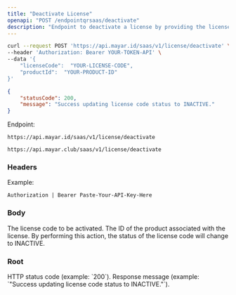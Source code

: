 ```yaml
---
title: "Deactivate License"
openapi: "POST /endpointqrsaas/deactivate"
description: "Endpoint to deactivate a license by providing the license code and product ID."
---
```


<RequestExample>

```bash Request Example
curl --request POST 'https://api.mayar.id/saas/v1/license/deactivate' \
--header 'Authorization: Bearer YOUR-TOKEN-API' \
--data '{
    "licenseCode":  "YOUR-LICENSE-CODE",
    "productId":  "YOUR-PRODUCT-ID"
}'
```

</RequestExample>

<ResponseExample>

```json Response Example 200
{
    "statusCode": 200,
    "message": "Success updating license code status to INACTIVE."
}
```

</ResponseExample>

Endpoint:

<CodeGroup>

```Production Production
https://api.mayar.id/saas/v1/license/deactivate
```


```Sandbox Sandbox
https://api.mayar.club/saas/v1/license/deactivate
```

</CodeGroup>

### Headers

<ResponseField name="Authorization" type="string" required>
  Example:

  `Authorization | Bearer Paste-Your-API-Key-Here`
</ResponseField>

### Body

<ParamField path="licenseCode" type="string" required>
  The license code to be activated.
</ParamField>

<ParamField path="productId" type="string" required>
  The ID of the product associated with the license.
</ParamField>

<Info>
  By performing this action, the status of the license code will change to INACTIVE.
</Info>

### Root

<ParamField path="statusCode" type="number">
  HTTP status code (example: `200`).
</ParamField>

<ParamField path="message" type="string">
  Response message (example: `"Success updating license code status to INACTIVE."`).
</ParamField>